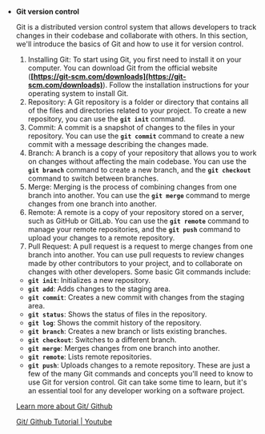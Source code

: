- **Git version control**

  Git is a distributed version control system that allows developers to track changes in their codebase and collaborate with others. In this section, we'll introduce the basics of Git and how to use it for version control.

  1. Installing Git: To start using Git, you first need to install it on your computer. You can download Git from the official website (**[https://git-scm.com/downloads](https://git-scm.com/downloads)**). Follow the installation instructions for your operating system to install Git.
  2. Repository: A Git repository is a folder or directory that contains all of the files and directories related to your project. To create a new repository, you can use the **`git init`** command.
  3. Commit: A commit is a snapshot of changes to the files in your repository. You can use the **`git commit`** command to create a new commit with a message describing the changes made.
  4. Branch: A branch is a copy of your repository that allows you to work on changes without affecting the main codebase. You can use the **`git branch`** command to create a new branch, and the **`git checkout`** command to switch between branches.
  5. Merge: Merging is the process of combining changes from one branch into another. You can use the **`git merge`** command to merge changes from one branch into another.
  6. Remote: A remote is a copy of your repository stored on a server, such as GitHub or GitLab. You can use the **`git remote`** command to manage your remote repositories, and the **`git push`** command to upload your changes to a remote repository.
  7. Pull Request: A pull request is a request to merge changes from one branch into another. You can use pull requests to review changes made by other contributors to your project, and to collaborate on changes with other developers.
     Some basic Git commands include:

  - **`git init`**: Initializes a new repository.
  - **`git add`**: Adds changes to the staging area.
  - **`git commit`**: Creates a new commit with changes from the staging area.
  - **`git status`**: Shows the status of files in the repository.
  - **`git log`**: Shows the commit history of the repository.
  - **`git branch`**: Creates a new branch or lists existing branches.
  - **`git checkout`**: Switches to a different branch.
  - **`git merge`**: Merges changes from one branch into another.
  - **`git remote`**: Lists remote repositories.
  - **`git push`**: Uploads changes to a remote repository.
    These are just a few of the many Git commands and concepts you'll need to know to use Git for version control. Git can take some time to learn, but it's an essential tool for any developer working on a software project.

  [Learn more about Git/ Github](https://www.freecodecamp.org/news/git-and-github-for-beginners/)

  [Git/ Github Tutorial | Youtube ](https://www.youtube.com/watch?v=8JJ101D3knE)
